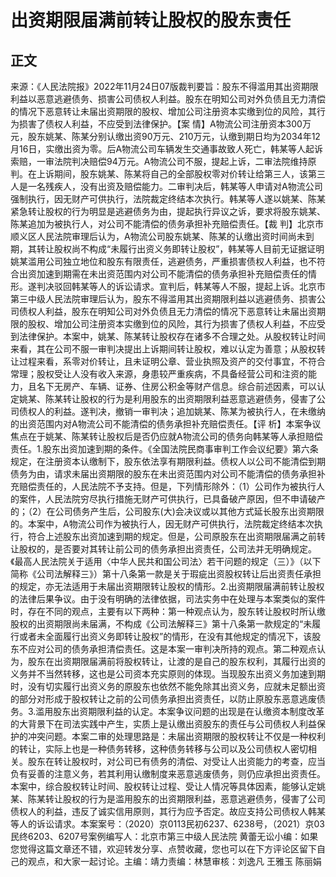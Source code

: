 # 出资期限届满前转让股权的股东责任
## 正文
来源：《人民法院报》2022年11月24日07版裁判要旨：股东不得滥用其出资期限利益以恶意逃避债务、损害公司债权人利益。股东在明知公司对外负债且无力清偿的情况下恶意转让未届出资期限的股权、增加公司注册资本实缴到位的风险，其行为损害了债权人利益，不应受到法律保护。【案 情】A物流公司注册资本300万元，股东姚某、陈某分别认缴出资90万元、210万元，认缴到期日均为2034年12月16日，实缴出资为零。后A物流公司车辆发生交通事故致人死亡，韩某等人起诉索赔，一审法院判决赔偿94万元。A物流公司不服，提起上诉，二审法院维持原判。在上诉期间，股东姚某、陈某将自己的全部股权零对价转让给第三人，该第三人是一名残疾人，没有出资及赔偿能力。二审判决后，韩某等人申请对A物流公司强制执行，因无财产可供执行，法院裁定终结本次执行。韩某等人遂以姚某、陈某紧急转让股权的行为明显是逃避债务为由，提起执行异议之诉，要求将股东姚某、陈某追加为被执行人，对公司不能清偿的债务承担补充赔偿责任。【裁 判】北京市顺义区人民法院审理后认为，A物流公司股东姚某、陈某的认缴出资时间尚未到期，其转让股权尚不构成“未履行出资义务即转让股权”，韩某等人目前无证据证明姚某滥用公司独立地位和股东有限责任，逃避债务，严重损害债权人利益，也不符合出资加速到期需在未出资范围内对公司不能清偿的债务承担补充赔偿责任的情形。遂判决驳回韩某等人的诉讼请求。宣判后，韩某等人不服，提起上诉。北京市第三中级人民法院审理后认为，股东不得滥用其出资期限利益以逃避债务、损害公司债权人利益，股东在明知公司对外负债且无力清偿的情况下恶意转让未届出资期限的股权、增加公司注册资本实缴到位的风险，其行为损害了债权人利益，不应受到法律保护。本案中，姚某、陈某转让股权存在诸多不合理之处。从股权转让时间来看，其在公司不服一审判决提出上诉期间转让股权，难以认定为善意；从股权转让过程来看，系零对价转让，且未证明公章、营业执照及资产的交付事宜，不符合常理；股权受让人没有收入来源，身患较严重疾病，不具备经营公司和注资的能力，且名下无房产、车辆、证券、住房公积金等财产信息。综合前述因素，可以认定姚某、陈某转让股权的行为是利用股东的出资期限利益恶意逃避债务，侵害了公司债权人的利益。遂判决，撤销一审判决；追加姚某、陈某为被执行人，在未缴纳的出资范围内对A物流公司不能清偿的债务承担补充赔偿责任。【评 析】本案争议焦点在于姚某、陈某转让股权后是否仍应就A物流公司的债务向韩某等人承担赔偿责任。1.股东出资加速到期的条件。《全国法院民商事审判工作会议纪要》第六条规定，在注册资本认缴制下，股东依法享有期限利益。债权人以公司不能清偿到期债务为由，请求未届出资期限的股东在未出资范围内对公司不能清偿的债务承担补充赔偿责任的，人民法院不予支持。但是，下列情形除外：（1）公司作为被执行人的案件，人民法院穷尽执行措施无财产可供执行，已具备破产原因，但不申请破产的；（2）在公司债务产生后，公司股东(大)会决议或以其他方式延长股东出资期限的。本案中，A物流公司作为被执行人，因无财产可供执行，法院裁定终结本次执行，符合上述股东出资加速到期的规定。但是，公司原股东在出资期限届满之前转让股权的，是否要对其转让前公司的债务承担出资责任，公司法并无明确规定。《最高人民法院关于适用〈中华人民共和国公司法〉若干问题的规定（三）》（以下简称《公司法解释三》）第十八条第一款是关于瑕疵出资股权转让后出资责任承担的规定，亦无法适用于未届出资期限转让股权的情形。2.出资期限届满前转让股权的法律后果争议。由于没有明确的法律依据，司法实务中在处理与本案类似的案件时，存在不同的观点，主要有以下两种：第一种观点认为，股东转让股权时所认缴股权的出资期限尚未届满，不构成《公司法解释三》第十八条第一款规定的“未履行或者未全面履行出资义务即转让股权”的情形，在没有其他规定的情况下，该股东不应对公司的债务承担清偿责任。这是本案一审判决所持的观点。第二种观点认为，股东在出资期限届满前将股权转让，让渡的是自己的股东权利，其履行出资的义务并不当然转移，这也是公司资本充实原则的体现。当现股东出资义务加速到期时，没有切实履行出资义务的原股东也依然不能免除其出资义务，应就未足额出资的部分对形成于股权转让之前的公司债务承担出资责任，以防止原股东恶意逃废债务。3.滥用股东出资期限利益的认定。本案争议问题的出现是在认缴资本制度改革的大背景下在司法实践中产生，实质上是认缴出资股东的责任与公司债权人利益保护的冲突问题。本案二审的处理思路是：未届出资期限的股权转让不仅是一种权利的转让，实际上也是一种债务转移，这种债务转移与公司以及公司债权人密切相关。股东在转让股权时，对公司已有债务的清偿、对受让人出资能力的考查，应当负有妥善的注意义务，若其利用认缴制度来恶意逃废债务，则仍应承担出资责任。本案中，综合股权转让时间、股权转让过程、受让人情况等具体因素，能够认定姚某、陈某转让股权的行为是滥用股东的出资期限利益，恶意逃避债务，侵害了公司债权人的利益，违反了诚实信用原则，其行为应予否定。故应支持公司债权人韩某等人的诉讼请求。本案案号：（2020）京0113民初6237、6238号，（2021）京03民终6203、6207号案例编写人：北京市第三中级人民法院  黄蕾无讼小编：如果您觉得这篇文章还不错，欢迎转发分享、点赞收藏，您也可以在下方评论区留下自己的观点，和大家一起讨论。主编：靖力责编：林慧审核：刘逸凡 王雅玉 陈丽娟 